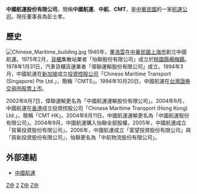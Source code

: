 {{Infobox Company
| company_name = 中國航運股份有限公司
| company_name_en = Chinese Maritime Transport Ltd.
| company_logo = 
| company_type = [[上市公司|上市公司]]
| original_text = 
| original_spelling = 
| company_slogan = 
| market_information = {{twse|2612}}<br>（1994年10月20日上市）
| local_code_name = TW
| local_code = 43778070
| abbreviated_name = 中國航運、中航、CMT
| predecessor = 
| successor = 
| foundation = 1940年
| location = {{ROC}}[[台北市|台北市]][[中正區_(臺北市)|中正區]]濟南路一段15號<br>（中國航運大樓）
| zip_code = 100-51
| area_served = 
| telephone_no = +886 2 2396-3282
| key_people = 董事長：彭士孝<br>總經理：戴聖堅
| industry = 航運業
| products = 
| services = 散裝貨輪運輸業<br>汽車貨櫃貨運業<br>民用航空總代理
| capital = [[新臺幣|新台幣]]19.7億元（2020年）
| revenue = 
| operating_income = 
| profit = 
| total_asset = 
| net_asset = 
| market_value = 
| num_employees = 
| equity = 
| P/E ratio = 
| earnings per share = 
| Net asset value = 
| accounting_period = 
| parent = 
| divisions = 海運部、陸運部、航空代理旅遊部
| major_shareholder = [[貿聯企業|貿聯企業]] (39.19%)<br />[[航偉投資控股|航偉投資控股]] (21.21%)<br />[[富邦人壽|富邦人壽]] (4.22%)
| subsid = Chinese Maritime Transport (Singapore) Pte Ltd.<br>Chinese Maritime Transport (Hong Kong) Ltd.<br>中航物流股份有限公司<br>貿華投資股份有限公司<br>富望投資股份有限公司<br>貿新投資股份有限公司
| homepage = http://www.cmt.tw
| width = 
}}
'''中國航運股份有限公司'''，簡稱'''中國航運'''、'''中航'''、'''CMT'''，是[[中華民國|中華民國]]的一家[[航運|航運]][[公司|公司]]。現任董事長為彭士孝。



==歷史==
[[File:Chinese_Maritime_building.jpg|thumb]]
1940年，[[董浩雲|董浩雲]]在[[中華民國上海市|中華民國上海市]]創立中國航運。1975年2月，[[貨櫃|貨櫃]]集散站業者「怡聯股份有限公司」成立於[[桃園縣|桃園縣]][[楊梅鎮|楊梅鎮]]。1978年1月31日，汽車貨櫃貨運業者「偉聯運輸股份有限公司」成立。1994年3月，中國航運在[[新加坡|新加坡]]成立[[投資|投資]][[控股公司|控股公司]]「Chinese Maritime Transport (Singapore) Pte Ltd.」，簡稱「CMTS」。1994年10月20日，中國航運在[[台灣證券交易所|台灣證券交易所]][[股票上市|股票上市]]。

2002年8月7日，偉聯運輸更名為「中國航運運輸股份有限公司」。2004年6月，中國航運在[[香港|香港]]成立投資控股公司「Chinese Maritime Transport (Hong Kong) Ltd.」，簡稱「CMT HK」。2004年8月11日，中國航運運輸更名為「中國航運股份有限公司」。2004年9月，中國航運購入怡聯全部股權。2005年，中國航運成立「貿華投資股份有限公司」。2006年，中國航運成立「富望投資股份有限公司」與「貿新投資股份有限公司」，怡聯更名為「中航物流股份有限公司」。

==外部連結==
*[http://www.cmt.tw 中國航運]{{Wayback|url=http://www.cmt.tw/ |date=20170516210652 }}

[[Category:台灣海運公司|Z中]]
[[Category:臺灣證券交易所上市公司|2]]
[[Category:總部位於臺北市中正區的工商業機構|Z中]]
[[Category:1940年成立的公司|Z中]]